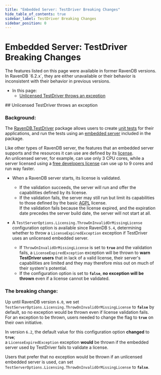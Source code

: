 ```yaml
---
title: "Embedded Server: TestDriver Breaking Changes"
hide_table_of_contents: true
sidebar_label: TestDriver Breaking Changes
sidebar_position: 0
---
```



# Embedded Server: TestDriver Breaking Changes
<Admonition type="note" title="">
The features listed on this page were available in former RavenDB versions.  
In RavenDB `6.2.x`, they are either unavailable or their behavior is inconsistent 
with their behavior in previous versions.  

* In this page:  
   * [Unlicensed TestDriver throws an exception](../../migration/embedded/testdriver-breaking-changes.mdx#unlicensed-testdriver-throws-an-exception)  

</Admonition>
## Unlicensed TestDriver throws an exception

### Background:

The [RavenDB.TestDriver](https://www.nuget.org/packages/RavenDB.TestDriver/) package 
allows users to create [unit tests](../../start/test-driver.mdx) for their applications, 
and run the tests using an [embedded server](../../server/embedded.mdx) included in the package.  

Like other types of RavenDB server, the features that an embedded server supports 
and the resources it can use are defined by its [license](https://ravendb.net/buy).  
An unlicensed server, for example, can use only 3 CPU cores, while a server 
licensed using a [free developers license](https://ravendb.net/buy#developer) 
can use up to 9 cores and run way faster.  

* When a RavenDB server starts, its license is validated.  
   * If the validation succeeds, the server will run and offer the capabilities defined 
     by its license.  
   * If the validation fails, the server may still run but limit its capabilities to those 
     defined by the basic [AGPL](https://ravendb.net/legal/ravendb/commercial-license-eula) 
     license.  
     <Admonition type="note" title="">
     If the validation fails because the license expired, and the expiration date precedes 
     the server build date, the server will not start at all.  
     </Admonition>

* A `TestServerOptions.Licensing.ThrowOnInvalidOrMissingLicense` configuration option 
  is available since RavenDB `5.4`, determining whether to throw a `LicenseExpiredException` 
  exception if TestDriver uses an unlicensed embedded server.  
   * If `ThrowOnInvalidOrMissingLicense` is set to **`true`** and the validation fails, 
     a `LicenseExpiredException` exception will be thrown to **warn TestDriver users** 
     that in lack of a valid license, their server's capabilities are limited and they 
     may therefore miss out on much of their system's potential.  
   * If the configuration option is set to **`false`**, **no exception will be thrown** 
     even if a license cannot be validated.  
### The breaking change:

Up until RavenDB version `6.0`, we set `TestServerOptions.Licensing.ThrowOnInvalidOrMissingLicense` 
to **`false`** by default, so no exception would be thrown even if license validation fails.  
For an exception to be thrown, users needed to change the flag to **`true`** on their own initiative.  

In version `6.2`, the default value for this configuration option **changed** to **`true`**;  
a `LicenseExpiredException` exception **would** be thrown if the embedded server used by 
TestDriver fails to validate a license.  

Users that prefer that no exception would be thrown if an unlicensed embedded server is 
used, can set `TestServerOptions.Licensing.ThrowOnInvalidOrMissingLicense` to **`false`**.  



